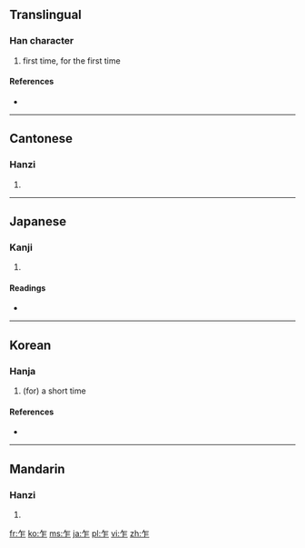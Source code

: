 ==Translingual==

===Han character===
{{Han char|rn=4|rad=丿|as=04|sn=5|four=8021<sub>1</sub>|canj=竹尸 (HS)}}

# first time, for the first time

====References====
* {{Han ref|kx=0082.060|dkj=00130|dj=0165.220|hdz=10035.030|uh=4E4D|ud=20045|bh=A545|bd=42309}}

----

==Cantonese==

===Hanzi===
{{yue-hanzi|jyut=|y=ja3, jok3}}

# {{defn|Cantonese|sort=丿04}}

----

==Japanese==

===Kanji===
{{ja-kanji|grade=|rs=丿04}}

# {{defn|Japanese|sort=丿04}}

====Readings====
* {{ja-readings|on=[[さく]] (saku), [[さ]] (sa)|kun=[[たちまち]] (tachimachi), [[ながら]] (nagara)}}

----

==Korean==

===Hanja===
{{ko-hanja|hangeul=사|rv=sa|mr=sa|eumhun=잠깐|ehrv=jamkkan|ehmr=chamkkan|ehy=}}

# (for) a short time

====References====
* {{Hanja ref|nav=9706}}

----

==Mandarin==

===Hanzi===
{{cmn-hanzi|pin=[[zhà]] ([[zha4]]), [[zuò]] ([[zuo4]])|wg=cha<sup>4</sup>, tso<sup>4</sup>}}

# {{defn|Mandarin|sort=丿04}}

[[fr:乍]]
[[ko:乍]]
[[ms:乍]]
[[ja:乍]]
[[pl:乍]]
[[vi:乍]]
[[zh:乍]]